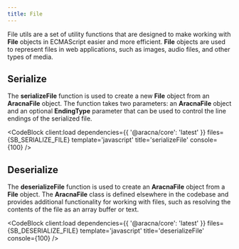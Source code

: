 ```yaml
---
title: File
---
```



File utils are a set of utility functions that are designed to make working with **File** objects in ECMAScript easier and more efficient. **File** objects are used to represent files in web applications, such as images, audio files, and other types of media.

## Serialize

The **serializeFile** function is used to create a new **File** object from an **AracnaFile** object. The function takes two parameters: an **AracnaFile** object and an optional **EndingType** parameter that can be used to control the line endings of the serialized file.

<CodeBlock client:load dependencies={{ '@aracna/core': 'latest' }} files={SB_SERIALIZE_FILE} template='javascript' title='serializeFile' console={100} />

## Deserialize

The **deserializeFile** function is used to create an **AracnaFile** object from a **File** object. The **AracnaFile** class is defined elsewhere in the codebase and provides additional functionality for working with files, such as resolving the contents of the file as an array buffer or text.

<CodeBlock client:load dependencies={{ '@aracna/core': 'latest' }} files={SB_DESERIALIZE_FILE} template='javascript' title='deserializeFile' console={100} />
